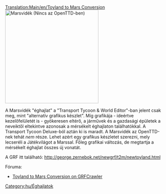 [[Translation:Main/en/Toyland to Mars Conversion]]{{en/-}}
[[File:en/Marsscreenshot.png|thumb|300px|right|Marsvidék (Nincs az OpenTTD-ben)]]

A Marsvidék "éghajlat" a "Transport Tycoon & World Editor"-ban jelent csak meg, mint "alternatív grafikus készlet". Míg grafikája - ideértve kezelőfelületét is - gyökeresen eltérő, a járművek és a gazdasági épületek a neveiktől eltekintve azonosak a mérsékelt éghajlaton találhatókkal. A Transport Tycoon Deluxe-ból aztán ki is maradt. 
A Marsvidék az OpenTTD-nek tehát ''nem'' része. Lehet azért egy grafikus készletet szerezni, mely lecseréli a Játékvilágot a Marssal. Főleg grafikai változás, de megtartja a mérsékelt éghajlat összes új vonatát.

A GRF itt található: http://george.zernebok.net/newgrf/t2m/newtoyland.html

Fóruma:
* [http://grfcrawler.tt-forums.net/details.php?do=details&id=39 Toyland to Mars Conversion on GRFCrawler]

{{en/-}}
[[Category:hu/Éghajlatok]]